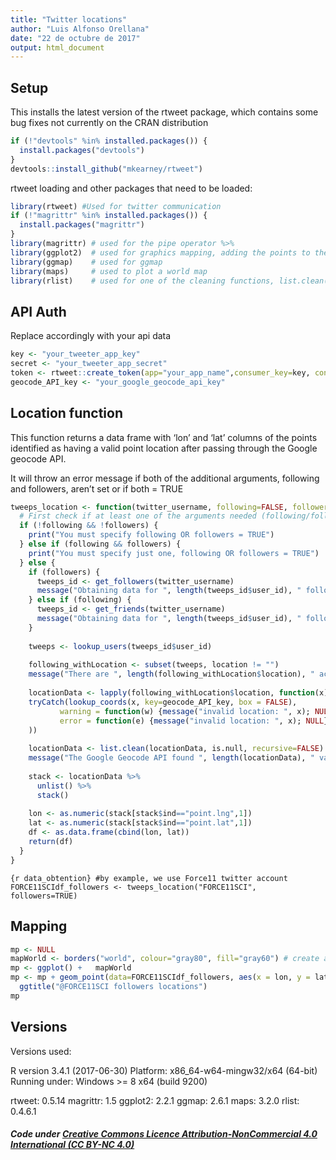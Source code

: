 ```yaml
---
title: "Twitter locations"
author: "Luis Alfonso Orellana"
date: "22 de octubre de 2017"
output: html_document
---
```

## Setup

This installs the latest version of the rtweet package, which contains some bug fixes not currently on the CRAN distribution

```r
if (!"devtools" %in% installed.packages()) {
  install.packages("devtools")
}
devtools::install_github("mkearney/rtweet")
```

rtweet loading and other packages that need to be loaded:

```r

library(rtweet) #Used for twitter communication
if (!"magrittr" %in% installed.packages()) {
  install.packages("magrittr")
}
library(magrittr) # used for the pipe operator %>%
library(ggplot2)  # used for graphics mapping, adding the points to the map
library(ggmap)    # used for ggmap
library(maps)     # used to plot a world map
library(rlist)    # used for one of the cleaning functions, list.clean()
```

## API Auth

Replace accordingly with your api data

```r
key <- "your_tweeter_app_key"
secret <- "your_tweeter_app_secret"
token <- rtweet::create_token(app="your_app_name",consumer_key=key, consumer_secret=secret)
geocode_API_key <- "your_google_geocode_api_key"
```

## Location function

This function returns a data frame with 'lon' and 'lat' columns of the points identified as having a valid point location after passing through the Google geocode API.
    
It will throw an error message if both of the additional arguments, following and followers, aren't set or if both = TRUE

```r
tweeps_location <- function(twitter_username, following=FALSE, followers=FALSE) {
  # First check if at least one of the arguments needed (following/followers) was set to TRUE
  if (!following && !followers) {
    print("You must specify following OR followers = TRUE")
  } else if (following && followers) {
    print("You must specify just one, following OR followers = TRUE")
  } else {  
    if (followers) {
      tweeps_id <- get_followers(twitter_username)
      message("Obtaining data for ", length(tweeps_id$user_id), " followers of ", twitter_username)
    } else if (following) {
      tweeps_id <- get_friends(twitter_username)
      message("Obtaining data for ", length(tweeps_id$user_id), " followed by ", twitter_username)
    }
    
    tweeps <- lookup_users(tweeps_id$user_id)
    
    following_withLocation <- subset(tweeps, location != "")
    message("There are ", length(following_withLocation$location), " accounts with location information")
    
    locationData <- lapply(following_withLocation$location, function(x) 
    tryCatch(lookup_coords(x, key=geocode_API_key, box = FALSE),
           warning = function(w) {message("invalid location: ", x); NULL},
           error = function(e) {message("invalid location: ", x); NULL}
    ))
    
    locationData <- list.clean(locationData, is.null, recursive=FALSE)
    message("The Google Geocode API found ", length(locationData), " valid locations")
    
    stack <- locationData %>%
      unlist() %>%
      stack()
    
    lon <- as.numeric(stack[stack$ind=="point.lng",1])
    lat <- as.numeric(stack[stack$ind=="point.lat",1])
    df <- as.data.frame(cbind(lon, lat))
    return(df)
  }
}
```

```{r data_obtention} #by example, we use Force11 twitter account
FORCE11SCIdf_followers <- tweeps_location("FORCE11SCI", followers=TRUE)
```

## Mapping

```r
mp <- NULL
mapWorld <- borders("world", colour="gray80", fill="gray60") # create a layer of borders
mp <- ggplot() +   mapWorld
mp <- mp + geom_point(data=FORCE11SCIdf_followers, aes(x = lon, y = lat, fill="red", alpha=0.5), size=3, shape=21) +
  ggtitle("@FORCE11SCI followers locations")
mp
```

## Versions

Versions used:

R version 3.4.1 (2017-06-30)
Platform: x86_64-w64-mingw32/x64 (64-bit)
Running under: Windows >= 8 x64 (build 9200)

rtweet: 0.5.14
magrittr: 1.5
ggplot2: 2.2.1
ggmap: 2.6.1
maps: 3.2.0
rlist: 0.4.6.1

##### Code under [Creative Commons Licence Attribution-NonCommercial 4.0 International (CC BY-NC 4.0) ](https://creativecommons.org/licenses/by-nc/4.0/)
